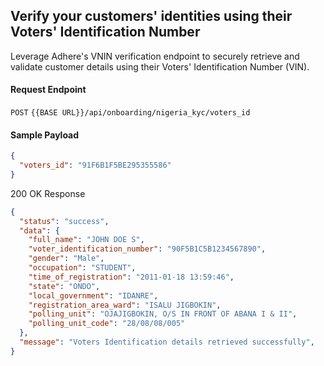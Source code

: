 ## Verify your customers' identities using their Voters' Identification Number

Leverage Adhere's VNIN verification endpoint to securely retrieve and validate customer details using their Voters' Identification Number (VIN).

#### Request Endpoint

`POST` `{{BASE URL}}/api/onboarding/nigeria_kyc/voters_id`

#### Sample Payload

```json
{
  "voters_id": "91F6B1F5BE295355586"
}
```

200 OK Response

```json
{
  "status": "success",
  "data": {
    "full_name": "JOHN DOE S",
    "voter_identification_number": "90F5B1C5B1234567890",
    "gender": "Male",
    "occupation": "STUDENT",
    "time_of_registration": "2011-01-18 13:59:46",
    "state": "ONDO",
    "local_government": "IDANRE",
    "registration_area_ward": "ISALU JIGBOKIN",
    "polling_unit": "OJAJIGBOKIN, O/S IN FRONT OF ABANA I & II",
    "polling_unit_code": "28/08/08/005"
  },
  "message": "Voters Identification details retrieved successfully",
}
```
